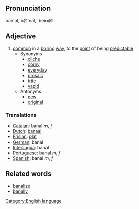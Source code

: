 =={{en}}==
[[Category:English language]]
==Pronunciation==
ban'al, b@'nal, 'bein@l
==Adjective==
# [[common]] in a [[boring]] [[way]], to the [[point]] of being [[predictable]]
#* Synonyms
#** [[cliche]]
#** [[corny]]
#** [[everyday]]
#** [[prosaic]]
#** [[trite]]
#** [[vapid]]
#* Antonyms
#** [[new]]
#** [[original]]

===Translations===
*[[Catalan]]: banal ''m'', ''f''
*[[Dutch]]: [[banaal]]
*[[Frisian]]: [[plat]]
*[[German]]: banal
*[[Interlingua]]: banal
*[[Portuguese]]: banal ''m'', ''f''
*[[Spanish]]: banal ''m'', ''f''

==Related words==
* [[banalize]]
* [[banally]]
